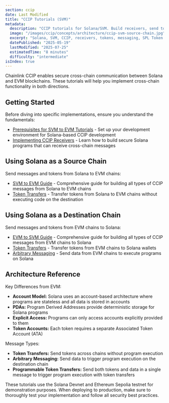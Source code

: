 ```yaml
---
section: ccip
date: Last Modified
title: "CCIP Tutorials (SVM)"
metadata:
  description: "CCIP tutorials for Solana/SVM. Build receivers, send tokens and messages between Solana and EVM, and implement secure cross‑chain programs with SPL Token Program and Token‑2022 extensions."
  image: "/images/ccip/concepts/architecture/ccip-svm-source-chain.jpg"
  excerpt: "Solana, SVM, CCIP, receivers, tokens, messaging, SPL Token Program, Token‑2022, programs"
  datePublished: "2025-05-19"
  lastModified: "2025-07-25"
  estimatedTime: "8 minutes"
  difficulty: "intermediate"
isIndex: true
---
```



Chainlink CCIP enables secure cross-chain communication between Solana and EVM blockchains. These tutorials will help you implement cross-chain functionality in both directions.

## Getting Started

Before diving into specific implementations, ensure you understand the fundamentals:

- [Prerequisites for SVM to EVM Tutorials](/ccip/tutorials/svm/source/prerequisites) - Set up your development environment for Solana-based CCIP development
- [Implementing CCIP Receivers](/ccip/tutorials/svm/receivers) - Learn how to build secure Solana programs that can receive cross-chain messages

## Using Solana as a Source Chain

Send messages and tokens from Solana to EVM chains:

- [SVM to EVM Guide](/ccip/tutorials/svm/source) - Comprehensive guide for building all types of CCIP messages from Solana to EVM chains
- [Token Transfers](/ccip/tutorials/svm/source/token-transfers) - Transfer tokens from Solana to EVM chains without executing code on the destination

## Using Solana as a Destination Chain

Send messages and tokens from EVM chains to Solana:

- [EVM to SVM Guide](/ccip/tutorials/svm/destination) - Comprehensive guide for building all types of CCIP messages from EVM chains to Solana
- [Token Transfers](/ccip/tutorials/svm/destination/token-transfers) - Transfer tokens from EVM chains to Solana wallets
- [Arbitrary Messaging](/ccip/tutorials/svm/destination/arbitrary-messaging) - Send data from EVM chains to execute programs on Solana

## Architecture Reference

Key Differences from EVM:

- **Account Model:** Solana uses an account-based architecture where programs are stateless and all data is stored in accounts
- **PDAs:** Program Derived Addresses provide deterministic storage for Solana programs
- **Explicit Access:** Programs can only access accounts explicitly provided to them
- **Token Accounts:** Each token requires a separate Associated Token Account (ATA)

Message Types:

- **Token Transfers:** Send tokens across chains without program execution
- **Arbitrary Messaging:** Send data to trigger program execution on the destination chain
- **Programmable Token Transfers:** Send both tokens and data in a single message to trigger program execution with token transfers

<Aside type="note">
  These tutorials use the Solana Devnet and Ethereum Sepolia testnet for demonstration purposes. When deploying to
  production, make sure to thoroughly test your implementation and follow all security best practices.
</Aside>
